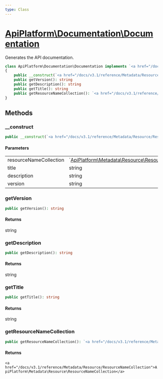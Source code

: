 ```yaml
---
type: Class
---
```


# [ApiPlatform\Documentation\Documentation](/docs/v3.1/reference/Documentation/Documentation)

Generates the API documentation.


```php
class ApiPlatform\Documentation\Documentation implements `<a href="/docs/v3.1/reference/Documentation/DocumentationInterface">ApiPlatform\Documentation\DocumentationInterface</a>`
{
    public __construct(`<a href="/docs/v3.1/reference/Metadata/Resource/ResourceNameCollection">ApiPlatform\Metadata\Resource\ResourceNameCollection</a>` $resourceNameCollection, string $title, string $description, string $version)
    public getVersion(): string
    public getDescription(): string
    public getTitle(): string
    public getResourceNameCollection(): `<a href="/docs/v3.1/reference/Metadata/Resource/ResourceNameCollection">ApiPlatform\Metadata\Resource\ResourceNameCollection</a>`
}
```
## Methods

### __construct



```php
public __construct(`<a href="/docs/v3.1/reference/Metadata/Resource/ResourceNameCollection">ApiPlatform\Metadata\Resource\ResourceNameCollection</a>` $resourceNameCollection, string $title, string $description, string $version)
```

#### Parameters

<table><tbody>
<tr><td>resourceNameCollection</td><td>`<a href="/docs/v3.1/reference/Metadata/Resource/ResourceNameCollection">ApiPlatform\Metadata\Resource\ResourceNameCollection</a>`</td><td></td></tr><tr><td>title</td><td>string</td><td></td></tr><tr><td>description</td><td>string</td><td></td></tr><tr><td>version</td><td>string</td><td></td></tr>
</tbody>
</table>

### getVersion



```php
public getVersion(): string
```

#### Returns

string

### getDescription



```php
public getDescription(): string
```

#### Returns

string

### getTitle



```php
public getTitle(): string
```

#### Returns

string

### getResourceNameCollection



```php
public getResourceNameCollection(): `<a href="/docs/v3.1/reference/Metadata/Resource/ResourceNameCollection">ApiPlatform\Metadata\Resource\ResourceNameCollection</a>`
```

#### Returns

`<a href="/docs/v3.1/reference/Metadata/Resource/ResourceNameCollection">ApiPlatform\Metadata\Resource\ResourceNameCollection</a>`
